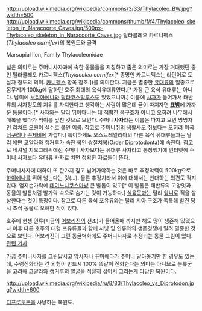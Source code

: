http://upload.wikimedia.org/wikipedia/commons/3/33/Thylacoleo_BW.jpg?width=500
http://upload.wikimedia.org/wikipedia/commons/thumb/f/f4/Thylacoleo_skeleton_in_Naracoorte_Caves.jpg/500px-Thylacoleo_skeleton_in_Naracoorte_Caves.jpg
틸라콜레오 카르니펙스(''Thylacoleo carnifex'')의 복원도와 골격

Marsupial lion, Family Thylacoleonidae

넓은 의미로는 주머니사자과에 속한 동물들을 지칭하고 좁은 의미로는 가장 거대했던 종인 틸라콜레오 카르니펙스(''Thylacoleo carnifex''[* 종명인 카르니펙스는 라틴어로 도살자 정도의 의미. [[카니펙스]] 항목 참조.])를 의미한다. 지금은 멸종한 [[유대류]]의 일종으로 몸무게가 100kg에 달하던 호주 최대의 육식유대류였다.[* 가장 큰 육식 유대류는 아니다. 남미에 [[보리아에나]]와 [[틸라코스밀루스]]도 있었으니까.] 이름에 [[사자]]가 들어가서 태반류의 사자정도의 지위를 차지한다고 생각하는 사람이 많은데 굳이 따지자면 '''[[표범]]'''에 가까운 동물이다.[* 사자와는 달리 뛰어다니는 데 적합한 몸구조가 아니고 오히려 나무에서 매복을 했다가 먹이를 덮친 것으로 보인다. 주머니'''사자'''라는 이름은 따지고 보면 명명자인 리처드 오웬이 실수로 붙인 이름. 참고로 [[주머니쥐]]의 생활사도 [[쥐]]보다는 오히려 [[미국너구리]]나 [[족제비]]에 가깝다.] 특이하게도 오스트레일리아의 다른 육식 유대류들과는 달리 얘만 코알라와 캥거루가 속한 목인 쌍절치목(Order Diprotodonta)에 속한다. 참고로 네셔널 지오그레픽에선 주머니 사자보다는 유대류 사자라고 통칭했기에 인터넷에 주머니 사자보다 유대류 사자로 치면 정확한 자료들이 뜬다.

주머니사자에 대하여 또 한가지 짚고 넘어가야하는 것은 바로 추정악력이 500kg으로 [[하이에나]]를 뛰어 넘는다는 것(...). 물론 추정치라서 이에 대해서는 반대하는 의견도 적지 않다. 엄지손가락에 [[데이노니쿠스]]마냥 큰 발톱이 있고[* 이 발톱은 태반류의 고양잇과 동물의 발톱처럼 발가락 속으로 숨기는 것이 가능하다.] [[식육목]]과는 달리 [[앞니]]로 적을 살상한다는 것이 특징이다. 참고로 다른 육식 포유류와는 달리 치아 구조가 독특해 발견 당시 초식 동물로 오해한 적이 있다.

호주에 현생 인류(지금의 [[어보리진]]의 선조)가 들어올때 까지만 해도 많이 생존해 있었으나 이후 다른 호주의 대형 포유류들과 함께 사냥 및 인류와의 생존경쟁에 밀려 멸종한 것으로 보인다. 어보리진이 그린 동굴벽화에도 주머니사자로 추정되는 동물 그림이 있다.[http://news.naver.com/main/read.nhn?mode=LSD&mid=sec&sid1=104&oid=001&aid=0002653434 관련 기사]

가끔 주머니사자를 그린답시고 암사자나 퓨마에다가 주머니 달아놓기만 한 경우도 있는데, 수렴진화라는 건 외형이 반드시 100% 똑같이 진화한다는 의미는 아니므로 분류군을 고려해 코알라와 캥거루의 얼굴을 적절히 섞어서 그리는게 타당한 복원이다.

http://upload.wikimedia.org/wikipedia/ru/8/83/Thylacoleo_vs_Diprotodon.jpg?width=600

[[디프로토돈]]을 사냥하는 복원도.
